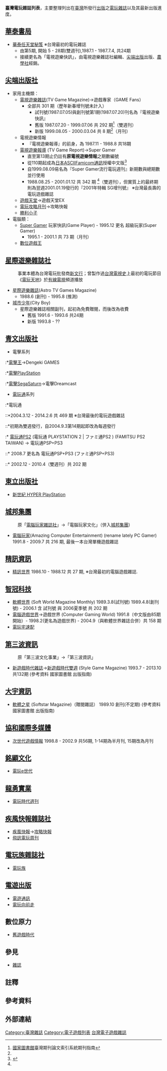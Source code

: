 {{Multiple issues|
{{Copyedit|time=2020-04-12T12:43:43+00:00}}
{{Refimprove|time=2020-04-12T12:43:43+00:00}}
}}
'''臺灣電玩雜誌列表'''，主要整理列出在[[臺灣|臺灣]]所發行[[出版|出版]]之[[電玩|電玩]][[雜誌|雜誌]]以及其最新出版進度。

== [[華泰書局|華泰書局]] ==
*[[華泰任天堂秘笈|華泰任天堂秘笈]] ※台灣最初的電玩雜誌
** 由第5期, 開始 5 - 28期(雙週刊),1987.1 - 1987.7.4, 共24期 
** 接續更名為「電視遊樂快訊」，由電視遊樂雜誌社編輯、[[尖端出版|尖端出版]]出版、[[農學社|農學社]]經銷。

== [[尖端出版社|尖端出版社]] ==
*家用主機類：
**[[電視遊樂雜誌|電視遊樂雜誌]](TV Game Magazine)→遊戲專家（GAME Fans）
***全部共 301 期（歷年新春增刊號未計入）
****試刊號(1987.07.05)與創刊號第1期(1987.07.20)刊名為『電視遊樂快訊』 
**** 舊版 1987.07.20 - 1999.07.06 共 292 期<ref name="國家圖書館">[[國家圖書館_(中華民國)|國家圖書館]]臺灣期刊論文索引系統期刊指南</ref>（雙週刊）
**** 新版 1999.08.05 - 2000.03.04 共 8 期<ref name="國家圖書館"></ref>（月刊）
**電視遊樂情報
***『電視遊樂報導』的前身，為 1987.11 - 1988.8 共18期
**[[電視遊樂報導|電視遊樂報導]] (TV Game Report)→Super Gamer
***直至第13期止仍註有'''原電視遊樂情報'''之期數編號
*** 從110期起成為[[ASCII_(公司)|日本ASCII]][[Famicom通訊|Famicom通訊]]授權中文版<ref>{{cite magazine |magazine=電視遊樂報導|volume=110|title=簽約授權實況報導|date=1993-05-21|publisher=電視遊樂雜誌社|page=8}}</ref>
*** 自1999.08.09易名為『Super Gamer流行電玩週刊』新期數與總期數並行使用
*** 1988.08.25 - 2001.01.12 共 342 期 <ref name="國家圖書館"></ref>（雙週刊），但實質上的最終期則為翌週2001.01.19發行的『2001年特輯 SG增刊號』 ※台灣最長壽的電玩遊戲雜誌
**[[遊戲天堂_(雜誌)|遊戲天堂]]→遊戲天堂EX
**[[電玩攻略月刊|電玩攻略月刊]]→攻略快報
**[[勝利小子|勝利小子]]
*電腦類：
**[[Super_Gamer|Super Gamer]] 玩家快訊(Game Player) - 1995.12 更名 超級玩家(Super Gamer)
*** 1995.1 - 2001.1 共 73 期（月刊）
**[[數位遊戲王_(雜誌)|數位遊戲王]]

== [[星際遊樂雜誌社|星際遊樂雜誌社]]{{NoteTag|註冊：1988.6.10 （註冊公司） - 1995.11.7 （解散）}} ==
:事業本體為台灣電玩批發商[[新文行|新文行]]；曾製作過[[台灣電視史|台灣電視史]]上最初的電玩節目《[[電玩天地|電玩天地]]》於[[有線電視|有線電視]]頻道播放
*[[星際遊樂雜誌|星際遊樂雜誌]](Astro TV Games Magazine) 
**1988.6 (創刊) - 1995.8 (推測)<!-- 目前確認有發行至1994.12.18 (第166、167期) -->
*[[城市少年|城市少年]](City Boy) 
**星際遊樂雜誌相關副刊，起初為免費贈閱，而後改為收費
*** 舊版 1991.6 - 1993.6 共24期
*** 新版 1993.8 - ?? <!-- 目前確認有發行至1994.10第14期 -->

== [[青文出版社|青文出版社]] ==
*電擊系列
:*[[電擊王|電擊王]]→Dengeki GAMES
:*[[電擊PlayStation|電擊PlayStation]]
:*[[電擊SegaSaturn|電擊SegaSaturn]]→電擊Dreamcast

*[[電玩通|電玩通]]系列
:*電玩通 
::*2004.3.12 - 2014.2.6 共 469 期 ※台灣最後的電玩遊戲雜誌
::*初期為雙週發行，自2004.9.3第14期起即改為每週發行
:* [[電玩通PS2|電玩通PS2]] (電玩通 PLAYSTATION 2 | ファミ通PS2 ) (FAMITSU PS2 TAIWAN) → 電玩通PSP+PS3
::* 2008.7 更名為 電玩通PSP+PS3 (ファミ通PSP+PS3)
::* 2002.12 - 2010.4（雙週刊）共 202 期

== [[東立出版社|東立出版社]] ==
*[[新世紀_HYPER_PlayStation|新世紀 HYPER PlayStation]]


== [[城邦文化|城邦集團]] ==
:原「[[電腦玩家雜誌社|電腦玩家雜誌社]]」→「電腦玩家文化」（併入[[城邦文化|城邦集團]]） 
*[[電腦玩家|電腦玩家]](Amazing Computer Entertainment) (rename lately PC Gamer) 1991.8 - 2009.7 共 216 期, 最後一本台灣單機遊戲雜誌


== [[精訊資訊|精訊資訊]] ==
*[[精訊世界|精訊世界]]  1986.10 - 1988.12 共 27 期, ※台灣最初的電腦遊戲雜誌.


== [[智冠科技|智冠科技]] ==
*[[軟體世界|軟體世界]] (Soft World Magazine Monthly) 1989.3.8(試刊號) 1989.4.8(創刊號) - 2006.1 含 試刊號 與 2006夏季號 共 202 期
*[[電腦遊戲世界|電腦遊戲世界]]→遊戲世界 (Computer Gaming World) 1991.8（中文版由85期開始）- 1998.2(更名為遊戲世界) - 2004.9（與軟體世界雜誌合併）共 158 期
*[[電玩宅速配|電玩宅速配]]

== [[第三波資訊|第三波資訊]] ==
:原「第三波文化事業」→「第三波資訊」
*[[新遊戲時代雜誌|新遊戲時代雜誌]]→[[新遊戲時代雙週|新遊戲時代雙週]] (Style Game Magazine) 1993.7 - 2013.10 共132期 (參考資料 國家圖書館 出版指南)


== [[大宇資訊|大宇資訊]] ==
*[[軟體之星|軟體之星]] (Softstar Magazine)（贈閱雜誌） 1989.10 創刊(不定期) (參考資料 國家圖書館 出版指南)


== [[協和國際多媒體|協和國際多媒體]] ==
*[[次世代遊戲情報|次世代遊戲情報]] 1998.8 - 2002.9 共56期, 1-14期為半月刊, 15期改為月刊


== [[銘顯文化|銘顯文化]] ==
*[[電玩e世代|電玩e世代]]


== [[龍勇實業|龍勇實業]] ==
*[[電玩時代週刊|電玩時代週刊]]


== [[疾風快報雜誌社|疾風快報雜誌社]] ==
*[[疾風快報|疾風快報]]→[[攻略快報|攻略快報]]
*[[飛訊電玩周刊|飛訊電玩周刊]]

== [[電玩族雜誌社|電玩族雜誌社]] ==
*[[電玩族|電玩族]]


== [[電遊出版|電遊出版]] ==
*[[電遊通訊|電遊通訊]]
*[[電玩向前走|電玩向前走]]

== 數位原力 ==
*[[舊遊戲時代|舊遊戲時代]]

== 參見 ==
*[[雜誌|雜誌]]

== 註釋 ==
{{NoteFoot}}

== 參考資料 ==
<div class="references-small">
<references />
</div>

== 外部連結 ==

[[Category:臺灣雜誌|Category:臺灣雜誌]]
[[Category:電子遊戲列表|Category:電子遊戲列表]]
[[Category:台灣電子遊戲雜誌|]]